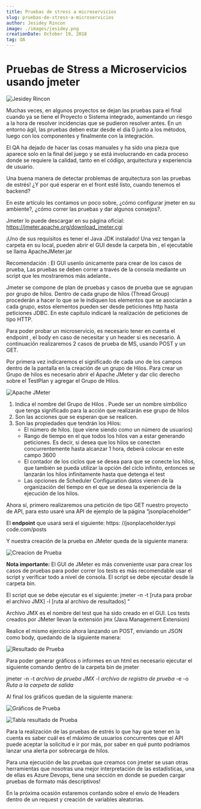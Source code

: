 ```yaml
---
title: Pruebas de stress a microservicios
slug: pruebas-de-stress-a-microservicios
author: Jesidey Rincon
image: ./images/jesidey.png
creationDate: October 19, 2018
tag: QA
---
```


# Pruebas de Stress a Microservicios usando jmeter

![Jesidey Rincon](./images/jesidey.png)

Muchas veces, en algunos proyectos se dejan las pruebas para el final cuando ya se tiene el Proyecto o Sistema integrado, aumentando un riesgo a la hora de resolver incidencias que se pudieron resolver antes. En un entorno ágil, las pruebas deben estar desde el día 0 junto a los métodos, luego con los componentes y finalmente con la integración.

El QA ha dejado de hacer las cosas manuales y ha sido una pieza que aparece solo en la final del juego y se está involucrando en cada proceso donde se requiere la calidad, tanto en el código, arquitectura y experiencia de usuario.

Una buena manera de detectar problemas de arquitectura son las pruebas de estrés! ¿Y por qué esperar en el front esté listo, cuando tenemos el backend?

En este artículo les contamos un poco sobre, ¿cómo configurar jmeter en su ambiente?, ¿cómo correr las pruebas y dar algunos consejos?.

Jmeter lo puede descargar en su página oficial: https://jmeter.apache.org/download_jmeter.cgi

¡Uno de sus requisitos es tener el Java JDK instalado! Una vez tengan la carpeta en su local, pueden abrir el GUI desde la carpeta bin , el ejecutable se llama ApacheJMeter.jar

Recomendación : El GUI usenlo únicamente para crear de los casos de prueba, Las pruebas se deben correr a través de la consola mediante un script que les mostraremos más adelante..

Jmeter se compone de plan de pruebas y casos de prueba que se agrupan por grupo de hilos. Dentro de cada grupo de hilos (Thread Group) procederán a hacer lo que se le indiquen los elementos que se asociarán a cada grupo, estos elementos pueden ser desde peticiones http hasta peticiones JDBC. En este capítulo indicaré la realización de peticiones de tipo HTTP.

Para poder probar un microservicio, es necesario tener en cuenta el endpoint , el body en caso de necesitar y un header si es necesario. A continuación realizaremos 2 casos de prueba de MS, usando POST y un GET.

Por primera vez indicaremos el significado de cada uno de los campos dentro de la pantalla en la creación de un grupo de Hilos. Para crear un Grupo de hilos es necesario abrir el Apache JMeter y dar clic derecho sobre el TestPlan y agregar el Grupo de Hilos.

![Apache JMeter](./images/item1.jpg)

1. Indica el nombre del Grupo de Hilos . Puede ser un nombre simbólico que tenga significado para la acción que realizarán ese grupo de hilos
1. Son las acciones que se esperan que se realicen.
1. Son las propiedades que tendrán los Hilos:
   - El número de hilos. (que viene siendo como un número de usuarios)
   - Rango de tiempo en el que todos los hilos van a estar generando peticiones. Es decir, si desea que los hilos se conecten concurrentemente hasta alcanzar 1 hora, deberá colocar en este campo 3600
   - El contador de los ciclos que se desea para que se conecte los hilos, que también se pueda utilizar la opción del ciclo infinito, entonces se lanzarán los hilos infinitamente hasta que detenga el test
   - Las opciones de Scheduler Configuration datos vienen de la organización del tiempo en el que se desea la experiencia de la ejecución de los hilos.

Ahora sí, primero realizaremos una petición de tipo GET nuestro proyecto de API, para esto usaré una API de ejemplo de la página “jsonplaceholder”

El **endpoint** que usará será el siguiente: https: //jsonplaceholder.typi code.com/posts

Y nuestra creación de la prueba en JMeter queda de la siguiente manera:

![Creacion de Prueba](./images/item2.jpg)

**Nota importante:** El GUI de JMeter es más conveniente usar para crear los casos de pruebas para poder correr los tests es más recomendable usar el script y verificar todo a nivel de consola. El script se debe ejecutar desde la carpeta bin.

El script que se debe ejecutar es el siguiente: jmeter -n -t [ruta para probar el archivo JMX] -l [ruta al archivo de resultados] “

Archivo JMX es el nombre del test que ha sido creado en el GUI. Los tests creados por JMeter llevan la extensión jmx (Java Management Extension)

Realice el mismo ejercicio ahora lanzando un POST, enviando un JSON como body, quedando de la siguiente manera:

![Resultado de Prueba](./images/item3.jpg)

Para poder generar gráficos o informes en un html es necesario ejecutar el siguiente comando dentro de la carpeta bin de jmeter

jmeter -n -t _archivo de prueba JMX_ -l _archivo de registro de prueba_ -e -o _Ruta a la carpeta de salida_

Al final los gráficos quedan de la siguiente manera:

![Gráficos de Prueba](./images/item4.jpg)

![Tabla resultado de Prueba](./images/item5.jpg)

Para la realización de las pruebas de estrés lo que hay que tener en la cuenta es saber cuál es el máximo de usuarios concurrentes que el API puede aceptar la solicitud e ir por más, por saber en qué punto podríamos lanzar una alerta por sobrecarga de hilos.

Para una ejecución de las pruebas que creamos con jmeter se usan otras herramientas que nosotras una mejor interpretación de las estadísticas, una de ellas es Azure Devops, tiene una sección en donde se pueden cargar pruebas de formato más descriptivos!

En la próxima ocasión estaremos contando sobre el envío de Headers dentro de un request y creación de variables aleatorias.
